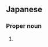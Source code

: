 ==Japanese==
{{ja-kanjitab|ま|な|み}}

===Proper noun===
{{ja-pos|proper|まなみ}}

# {{given name|female|lang=ja|sort=まなみ}}